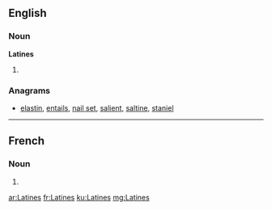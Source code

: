 {{also|latines}}
==English==

===Noun===
'''Latines'''

# {{plural of|Latine}}

===Anagrams===
* [[elastin#English|elastin]], [[entails#English|entails]], [[nail set#English|nail set]], [[salient#English|salient]], [[saltine#English|saltine]], [[staniel#English|staniel]]

----

==French==

===Noun===
{{head|fr|g=f-p}}

# {{plural of|Latine|lang=fr}}

[[ar:Latines]]
[[fr:Latines]]
[[ku:Latines]]
[[mg:Latines]]